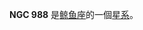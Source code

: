 {{NGCInfoBox|NGCID=NGC 988|發現者=讓·瑪璉·愛德華·史提芬|發現日期=1879年-月-日|其他編號=MCG -2-7-37,UGCA 35, IRAS02330-0934|曆元=J2000.0|赤經=35分27.3秒
|赤緯=-9°21'18"|星座=鲸鱼座|星體=星系|星等=11|表面亮度=12.9|藍等=11.7}}

'''NGC 988''' 是[[鲸鱼座|鲸鱼座]]的一個[[星系|星系]]。

{{NGCReference|988}}
{{Catalogs|NGC=988}}

{{Galaxy-stub}}